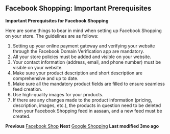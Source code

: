## Facebook Shopping: Important Prerequisites

**Important Prerequisites for Facebook Shopping**

Here are some things to bear in mind when setting up Facebook Shopping on your store. The guidelines are as follows:

1. Setting up your online payment gateway and verifying your website through the Facebook Domain Verification app are mandatory.
2. All your store policies must be added and visible on your website.
3. Your contact information (address, email, and phone number) must be visible on your website.
4. Make sure your product description and short description are comprehensive and up to date.
5. Make sure all the mandatory product fields are filled to ensure seamless feed creation.
6. Use high-quality images for your products.
7. If there are any changes made to the product information (pricing, description, images, etc.), the products in question need to be deleted from your Facebook Shopping feed in aasaan, and a new feed must be created.

**Previous**
[Facebook Shop](#)
**Next**
[Google Shopping](#)
**Last modified 3mo ago**
